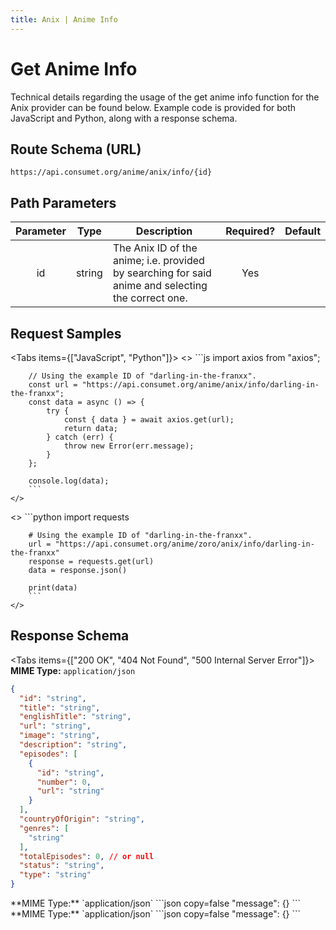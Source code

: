 ```yaml
---
title: Anix | Anime Info
---
```



# Get Anime Info

Technical details regarding the usage of the get anime info function for the Anix provider can be found below. Example code is provided for both JavaScript and Python, along with a response schema.

## Route Schema (URL)

```
https://api.consumet.org/anime/anix/info/{id}
```

## Path Parameters

| Parameter |  Type  | Description                                                                                        | Required? | Default |
| :-------: | :----: | -------------------------------------------------------------------------------------------------- | :-------: | :-----: |
|    id     | string | The Anix ID of the anime; i.e. provided by searching for said anime and selecting the correct one. |    Yes    |         |

## Request Samples

<Tabs items={["JavaScript", "Python"]}>
  <Tab>
    <>
        ```js
        import axios from "axios";

        // Using the example ID of "darling-in-the-franxx".
        const url = "https://api.consumet.org/anime/anix/info/darling-in-the-franxx";
        const data = async () => {
            try {
                const { data } = await axios.get(url);
                return data;
            } catch (err) {
                throw new Error(err.message);
            }
        };

        console.log(data);
        ```
    </>

  </Tab>
  <Tab>
    <>
        ```python
        import requests

        # Using the example ID of "darling-in-the-franxx".
        url = "https://api.consumet.org/anime/zoro/anix/info/darling-in-the-franxx"
        response = requests.get(url)
        data = response.json()

        print(data)
        ```
    </>

  </Tab>
</Tabs>

## Response Schema

<Tabs items={["200 OK", "404 Not Found", "500 Internal Server Error"]}>
  <Tab>
  **MIME Type:** `application/json`
  ```json copy=false
  {
    "id": "string",
    "title": "string",
    "englishTitle": "string",
    "url": "string",
    "image": "string",
    "description": "string",
    "episodes": [
      {
        "id": "string",
        "number": 0,
        "url": "string"
      }
    ],
    "countryOfOrigin": "string",
    "genres": [
      "string"
    ],
    "totalEpisodes": 0, // or null
    "status": "string",
    "type": "string"
  }
  ```
  </Tab>
  <Tab>
  **MIME Type:** `application/json`
  ```json copy=false
  "message": {}
  ```
  </Tab>
  <Tab>
  **MIME Type:** `application/json`
  ```json copy=false
  "message": {}
  ```
  </Tab>
</Tabs>
